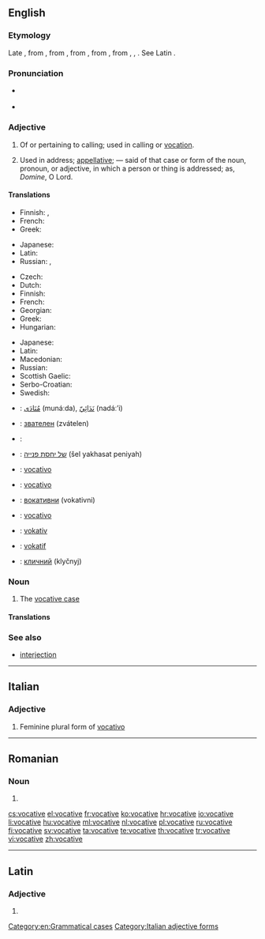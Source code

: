 ==English==

{{wikipedia|Vocative case}}

===Etymology===
Late {{etyl|enm|en}}, from {{etyl|frm|en}} {{term|vocatif|lang=frm}}, from {{etyl|la|en}} {{term|vocativus||calling|lang=la}}, from {{term|vocatus||invocation|lang=la}}, from {{term|vocare||to call|lang=la}}, from {{etyl|ine-pro|en}} {{term/t|ine-pro|*wek-}}, {{term/t|ine-pro|*wekʷ-}}, {{term/t|ine-pro|*wokʷ-||give vocal utterance, speak}}. See Latin {{term|vōx|lang=la}}.

===Pronunciation===
* {{a|GenAm}} {{IPA|/ˈvɑkətɪv/|lang=en}}
* {{a|RP}} {{IPA|/ˈvɒkətɪv/|lang=en}}

===Adjective===
{{en-adj}}

# Of or pertaining to calling; used in calling or [[vocation]].
# {{context|grammar|lang=en}} Used in address; [[appellative]]; — said of that case or form of the noun, pronoun, or adjective, in which a person or thing is addressed; as, ''Domine'', O Lord.

====Translations====
{{trans-top|of or pertaining to calling}}
* Finnish: {{t|fi|kutsumuksellinen}}, {{t|fi|kutsumus|alt=kutsumus-}}
* French: {{t|fr|vocationnel}}
* Greek: {{t+|el|κλητικός||tr=klitikós}}
{{trans-mid}}
* Japanese: {{t|ja|天職の|tr=tenshoku-no}}
* Latin: {{t|la|vocātīvus}}
* Russian: {{t|ru|призывающий||tr=prizyvájuš'ij}}, {{t|ru|зовущий||tr=zovúš'ij}}
{{trans-bottom}}

{{trans-top|grammar: used in address}}
* Czech: {{t|cs|vokativní}}
* Dutch: {{t+|nl|vocatief|m}}
* Finnish: {{t|fi|vokatiivinen}}
* French: {{t+|fr|vocatif|m}}
* Georgian: {{t+|ka|წოდებითი|tr=codebit'i|sc=Geor}}
* Greek: {{t+|el|κλητικός||tr=klitikós}}
* Hungarian: {{t+|hu|megszólító}}
{{trans-mid}}
* Japanese: {{t|ja|呼格の|tr=kokaku-no}}
* Latin: {{t|la|vocātīvus}}
* Macedonian: {{t|mk|вокатив|m|tr=vókativ}}
* Russian: {{t+|ru|звательный||tr=zvátel'nyj}}
* Scottish Gaelic: {{t|gd|gairmeach}}
* Serbo-Croatian: {{t|sh|vokativan}}
* Swedish: {{t+|sv|vokativ}}
{{trans-bottom}}

{{checktrans-top}}
* {{ttbc|ar}}: [[منادى|مُنَادَى]] (munáːda), [[ندائي|نَدَائِيّ]] (nadáː’i)
* {{ttbc|bg}}: [[звателен]] (zvátelen)
* {{ttbc|nl}}: {{t|nl|roeper|m}}
* {{ttbc|he}}: [[של יחסת פנייה]] (šel yakhasat peniyah) {{g|f}}
* {{ttbc|it}}: [[vocativo]]
{{trans-mid}}
* {{ttbc|pt}}: [[vocativo]]
* {{ttbc|sh}}: [[вокативни]] (vokativni)
* {{ttbc|es}}: [[vocativo]]
* {{ttbc|sv}}: [[vokativ]]
* {{ttbc|tr}}: [[vokatif]]
* {{ttbc|uk}}: [[кличний]] (klyčnyj)
{{trans-bottom}}

===Noun===
{{en-noun}}

# {{context|grammar|lang=en}} The [[vocative case]]

====Translations====
{{trans-see|grammatical case|vocative case}}

===See also===
* [[interjection]]

[[Category:en:Grammatical cases]]

----

==Italian==

===Adjective===
{{head|it}} {{g|f}}

# Feminine plural form of [[vocativo]]

[[Category:Italian adjective forms]]

----

==Romanian==

===Noun===
{{head|ro|noun form}} {{g|n-p}}

# {{plural of|vocativ|lang=ro}}

[[cs:vocative]]
[[el:vocative]]
[[fr:vocative]]
[[ko:vocative]]
[[hr:vocative]]
[[io:vocative]]
[[li:vocative]]
[[hu:vocative]]
[[ml:vocative]]
[[nl:vocative]]
[[pl:vocative]]
[[ru:vocative]]
[[fi:vocative]]
[[sv:vocative]]
[[ta:vocative]]
[[te:vocative]]
[[th:vocative]]
[[tr:vocative]]
[[vi:vocative]]
[[zh:vocative]]

----
==Latin==

===Adjective===
{{la-adj-form|vocātīve}}

# {{inflection of|vocātīvus||voc|m|s|lang=la}}
{{rfc-auto}}
